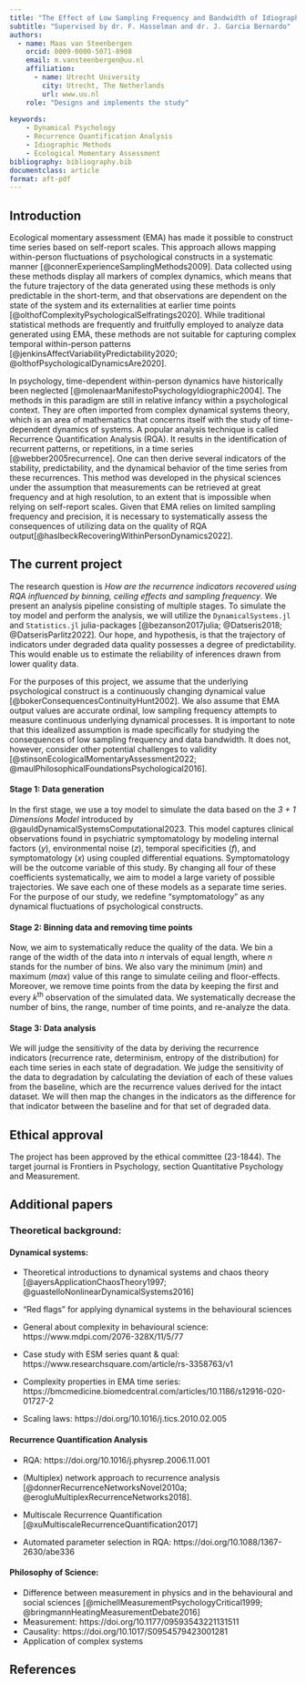```yaml
---
title: "The Effect of Low Sampling Frequency and Bandwidth of Idiographic Ecological Momentary Assessment On Recurrence Quantification Analysis"
subtitle: "Supervised by dr. F. Hasselman and dr. J. Garcia Bernardo"
authors:
  - name: Maas van Steenbergen
    orcid: 0009-0000-5071-8908
    email: m.vansteenbergen@uu.nl
    affiliation: 
      - name: Utrecht University
        city: Utrecht, The Netherlands
        url: www.uu.nl
    role: "Designs and implements the study"
    
keywords: 
    - Dynamical Psychology
    - Recurrence Quantification Analysis
    - Idiographic Methods
    - Ecological Momentary Assessment
bibliography: bibliography.bib
documentclass: article
format: aft-pdf
---
```


## Introduction

Ecological momentary assessment (EMA) has made it possible to construct time series based on self-report scales. This approach allows mapping within-person fluctuations of psychological constructs in a systematic manner [@connerExperienceSamplingMethods2009]. Data collected using these methods display all markers of complex dynamics, which means that the future trajectory of the data generated using these methods is only predictable in the short-term, and that observations are dependent on the state of the system and its externalities at earlier time points [@olthofComplexityPsychologicalSelfratings2020]. While traditional statistical methods are frequently and fruitfully employed to analyze data generated using EMA, these methods are not suitable for capturing complex temporal within-person patterns [@jenkinsAffectVariabilityPredictability2020; @olthofPsychologicalDynamicsAre2020].

In psychology, time-dependent within-person dynamics have historically been neglected [@molenaarManifestoPsychologyIdiographic2004]. The methods in this paradigm are still in relative infancy within a psychological context. They are often imported from complex dynamical systems theory, which is an area of mathematics that concerns itself with the study of time-dependent dynamics of systems. A popular analysis technique is called Recurrence Quantification Analysis (RQA). It results in the identification of recurrent patterns, or repetitions, in a time series [@webber2005recurrence]. One can then derive several indicators of the stability, predictability, and the dynamical behavior of the time series from these recurrences. This method was developed in the physical sciences under the assumption that measurements can be retrieved at great frequency and at high resolution, to an extent that is impossible when relying on self-report scales. Given that EMA relies on limited sampling frequency and precision, it is necessary to systematically assess the consequences of utilizing data on the quality of RQA output[@haslbeckRecoveringWithinPersonDynamics2022].

## The current project

The research question is *How are the recurrence indicators recovered using RQA influenced by binning, ceiling effects and sampling frequency*. We present an analysis pipeline consisting of multiple stages. To simulate the toy model and perform the analysis, we will utilize the `DynamicalSystems.jl` and `Statistics.jl` julia-packages [@bezanson2017julia; @Datseris2018; @DatserisParlitz2022]. Our hope, and hypothesis, is that the trajectory of indicators under degraded data quality possesses a degree of predictability. This would enable us to estimate the reliability of inferences drawn from lower quality data.

For the purposes of this project, we assume that the underlying psychological construct is a continuously changing dynamical value [@bokerConsequencesContinuityHunt2002]. We also assume that EMA output values are accurate ordinal, low sampling frequency attempts to measure continuous underlying dynamical processes. It is important to note that this idealized assumption is made specifically for studying the consequences of low sampling frequency and data bandwidth. It does not, however, consider other potential challenges to validity [@stinsonEcologicalMomentaryAssessment2022; @maulPhilosophicalFoundationsPsychological2016].

#### Stage 1: Data generation

In the first stage, we use a toy model to simulate the data based on the *3 + 1 Dimensions Model* introduced by @gauldDynamicalSystemsComputational2023. This model captures clinical observations found in psychiatric symptomatology by modeling internal factors ($y$), environmental noise ($z$), temporal specificities ($f$), and symptomatology ($x$) using coupled differential equations. Symptomatology will be the outcome variable of this study. By changing all four of these coefficients systematically, we aim to model a large variety of possible trajectories. We save each one of these models as a separate time series. For the purpose of our study, we redefine "symptomatology" as any dynamical fluctuations of psychological constructs. <!-- perhaps refer to Olthof et al. https://doi.org/10.1037/abn0000740 -->

#### Stage 2: Binning data and removing time points

Now, we aim to systematically reduce the quality of the data. We bin a range of the width of the data into $n$ intervals of equal length, where $n$ stands for the number of bins. We also vary the minimum ($min$) and maximum ($max$) value of this range to simulate ceiling and floor-effects. Moreover, we remove time points from the data by keeping the first and every $k$^th^ observation of the simulated data. We systematically decrease the number of bins, the range, number of time points, and re-analyze the data.

#### Stage 3: Data analysis

We will judge the sensitivity of the data by deriving the recurrence indicators (recurrence rate, determinism, entropy of the distribution) for each time series in each state of degradation. We judge the sensitivity of the data to degradation by calculating the deviation of each of these values from the baseline, which are the recurrence values derived for the intact dataset. We will then map the changes in the indicators as the difference for that indicator between the baseline and for that set of degraded data.

## Ethical approval

The project has been approved by the ethical committee (23-1844). The target journal is Frontiers in Psychology, section Quantitative Psychology and Measurement.

## Additional papers

### Theoretical background:


#### Dynamical systems:

-   Theoretical introductions to dynamical systems and chaos theory [@ayersApplicationChaosTheory1997; @guastelloNonlinearDynamicalSystems2016]
-   "Red flags" for applying dynamical systems in the behavioural sciences

- General about complexity in behavioural science: https://www.mdpi.com/2076-328X/11/5/77 
- Case study with ESM series quant & qual: https://www.researchsquare.com/article/rs-3358763/v1 
- Complexity properties in EMA time series: https://bmcmedicine.biomedcentral.com/articles/10.1186/s12916-020-01727-2 
- Scaling laws: https://doi.org/10.1016/j.tics.2010.02.005 

#### Recurrence Quantification Analysis

- RQA: https://doi.org/10.1016/j.physrep.2006.11.001
-   (Multiplex) network approach to recurrence analysis [@donnerRecurrenceNetworksNovel2010a; @erogluMultiplexRecurrenceNetworks2018].
-   Multiscale Recurrence Quantification [@xuMultiscaleRecurrenceQuantification2017]

- Automated parameter selection in RQA: https://doi.org/10.1088/1367-2630/abe336 

#### Philosophy of Science:

-   Difference between measurement in physics and in the behavioural and social sciences [@michellMeasurementPsychologyCritical1999; @bringmannHeatingMeasurementDebate2016]
- Measurement: https://doi.org/10.1177/09593543221131511 
- Causality: https://doi.org/10.1017/S0954579423001281
-   Application of complex systems

## References

::: {#refs}
:::
